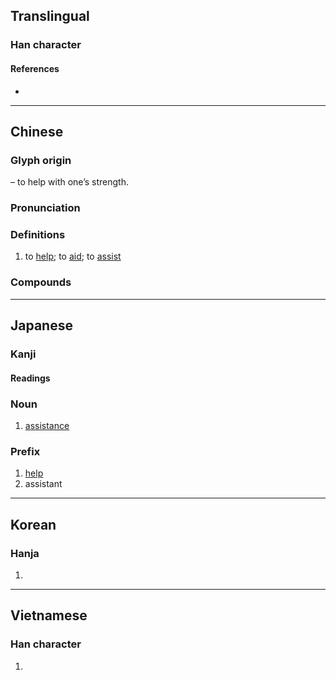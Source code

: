 {{character info/new}}
==Translingual==
{{stroke order|strokes=7}}

===Han character===
{{Han char|rn=19|rad=力|as=05|sn=7|four=74127|canj=BMKS|ids=⿰且力}}

====References====
* {{Han ref|kx=0146.270|dkj=02313|dj=0330.160|hdz=10368.080|uh=52A9|ud=21161|bh=A755|bd=42837}}

----

==Chinese==
{{zh-forms}}

===Glyph origin===
{{Han etym}}
{{Han compound|且|力|t2=strong arm|ls=psc|c1=p|c2=s}} – to help with one’s strength.

===Pronunciation===
{{zh-pron
|m=zhù
|m-s=
|c=zo6
|c-t=
|g=
|h=pfs=chhu
|j=
|mb=cū
|md=
|mn=chō͘
|mn-t=zo6
|w=
|x=
|mc=y
|oc=y
|cat=v
}}

===Definitions===
{{zh-hanzi}}

# to [[help]]; to [[aid]]; to [[assist]]

===Compounds===
{{zh-der|助興|助奏|助聽器|助動詞|助理|助賑|助燃|助攻|助勢|失道寡助|匡助|孤立無助|助益|助學|助學金|將伯之助|助跑|愛莫能助|助辯|助惡|愛莫之助|助手|互助|助教|助陣|助人|公共救助|得道多助|內助|助選員|幫助|助選|助力|助詞|助威|佐助器|守望相助|如有神助|互助合作|助我張目|失業救助|天助自助|助戰|大有助益|堯夫助麥|助人為樂|助產士|助長|同惡相助|助桀為虐|助講|互助會|助學貸款|助紂為虐|助產婆|借助|協助|助產|援助|拔刀相助|推波助瀾|指南之助|有助|施助|求助|把薪助火|拔苗助長|支助|摩旗相助|救助|捐助|江山之助|祐助|現金救助|社會救助|援助交際|相助|獎助|特別助理|按彊助弱|濟助|無助|救助金|揠苗助長|扶助|貧民救助|資怨助禍|醫務扶助|藉助|補助費|贊助人|贊助|談助|語助詞|資助|臂助|襄助|隨緣樂助|輔助|鼎力相助|線上求助|齎助|自助|賢內助|補助商業|自助旅遊|輔助車道|補助金|自助餐|自助旅行|自助人助|補助貨幣|補助教育|補助|補助翼}}

{{zh-cat|Intermediate}}

----

==Japanese==

===Kanji===
{{ja-kanji|grade=3|rs=力05}}

====Readings====
{{ja-readings
|goon=じょ
|kanon=そ
|kun=たす-ける, たす-かる, すけ-
}}

===Noun===
{{ja-noun|すけ}}

# [[assistance]]

===Prefix===
{{ja-pos|prefix|じょ}}

# [[help]]
# assistant

----

==Korean==

===Hanja===
{{ko-hanja|hangeul=조|rv=jo|mr=cho|y=co}}

# {{defn|lang=ko|sort=力05}}

----

==Vietnamese==

===Han character===
{{vi-hantu|[[trợ]], [[rợ]], [[chợ]], [[chữa]], [[đợ]]|rs=力05}}

# {{defn|lang=vi|sort=力05}}